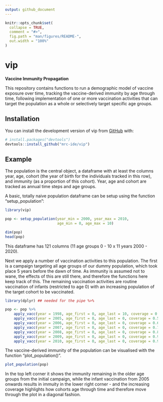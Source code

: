 ```yaml
---
output: github_document
---
```


<!-- README.md is generated from README.Rmd. Please edit that file -->

```r
knitr::opts_chunk$set(
  collapse = TRUE,
  comment = "#>",
  fig.path = "man/figures/README-",
  out.width = "100%"
)
```

# vip

<!-- badges: start -->
<!-- badges: end -->

**Vaccine Immunity Propagation**

This repository contains functions to run a demographic model of
vaccine exposure over time, tracking the vaccine-derived immunity by
age through time, following implementation of one or more vaccination
activities that can target the population as a whole or selectively
target specific age groups.

## Installation

You can install the development version of vip from
[GitHub](https://github.com/) with:

``` r
# install.packages("devtools")
devtools::install_github("mrc-ide/vip")
```

## Example

The population is the central object, a dataframe with at least the
columns year, age, cohort (the year of birth for the individuals
tracked in this row), and immunity (as a proportion of this
cohort). Year, age and cohort are tracked as annual time steps and age
groups.

A basic, totally naive population dataframe can be setup using the
function "setup_population":

```r
library(vip)

pop <- setup_population(year_min = 2000, year_max = 2010,
                        age_min = 0, age_max = 10)

dim(pop)
head(pop)

```
This dataframe has 121 columns (11 age groups 0 - 10 x 11 years 2000 - 2020). 

Next we apply a number of vaccination activities to this
population. The first is a campaign targeting all age groups of our
dummy population, which took place 5 years before the dawn of time. As
immunity is assumed not to wane, the effects of this are still there,
and therefore the functions here keep track of this. The remaining
vaccination activities are routine vaccination of infants (restricted
to age 0) with an increasing population of the target cohort to be
vaccinated.

```r
library(dplyr) ## needed for the pipe %>%

pop <- pop %>%
    apply_vacc(year = 1998, age_first = 0, age_last = 10, coverage = 0.5) %>%
    apply_vacc(year = 2005, age_first = 0, age_last = 0, coverage = 0.5) %>%
    apply_vacc(year = 2006, age_first = 0, age_last = 0, coverage = 0.6) %>%
    apply_vacc(year = 2007, age_first = 0, age_last = 0, coverage = 0.7) %>%
    apply_vacc(year = 2008, age_first = 0, age_last = 0, coverage = 0.8) %>%
    apply_vacc(year = 2009, age_first = 0, age_last = 0, coverage = 0.9) %>%
    apply_vacc(year = 2010, age_first = 0, age_last = 0, coverage = 0.95)
```

The vaccine-derived immunity of the population can be visualised with
the function "plot_population()".

```r
plot_population(pop)

```

In the top left corner it shows the immunity remaining in the older
age groups from the initial campaign, while the infant vaccination
from 2005 onwards results in immuity in the lower right corner - and
the increasing coverage highlights how cohorts age through time and
therefore move through the plot in a diagonal fashion.


<!-- You'll still need to render `README.Rmd` regularly, to keep -->
<!-- `README.md` up-to-date. `devtools::build_readme()` is handy for -->
<!-- this. You could also use GitHub Actions to re-render `README.Rmd` -->
<!-- every time you push. An example workflow can be found here: -->
<!-- <https://github.com/r-lib/actions/tree/v1/examples>. -->

<!-- You can also embed plots, for example: -->

<!-- ```{r pressure, echo = FALSE} -->
<!-- plot(pressure) -->
<!-- ``` -->

<!-- In that case, don't forget to commit and push the resulting figure -->
<!-- files, so they display on GitHub and CRAN. -->

